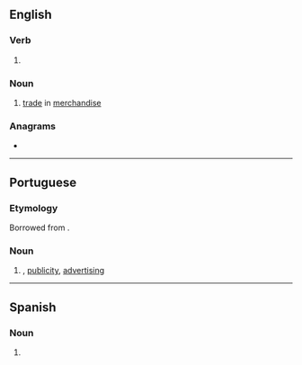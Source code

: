 ==English==

===Verb===
{{head|en|verb form}}

# {{present participle of|en|merchandise|nocat=1}}

===Noun===
{{en-noun|-|s}}

# [[trade]] in [[merchandise]]

===Anagrams===
* {{anagrams|en|a=acdeghiimnnrs|disencharming}}

----

==Portuguese==
===Etymology===
Borrowed from {{bor|pt|en|merchandising}}.

===Noun===
{{pt-noun|m}}
# {{l|en|merchandising}}, [[publicity]], [[advertising]]
#: {{syn|pt|publicidade|propaganda}}

----

==Spanish==

===Noun===
{{es-noun|m}}

# {{l|en|merchandising}}